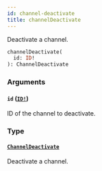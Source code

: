 ```yaml
---
id: channel-deactivate
title: channelDeactivate
---
```


Deactivate a channel.

```graphql
channelDeactivate(
  id: ID!
): ChannelDeactivate

```

### Arguments

#### `id` ([`ID!`](/developer/api-reference/scalars/id.mdx))

ID of the channel to deactivate.

### Type

#### [`ChannelDeactivate`](/developer/api-reference/objects/channel-deactivate.mdx)

Deactivate a channel.
